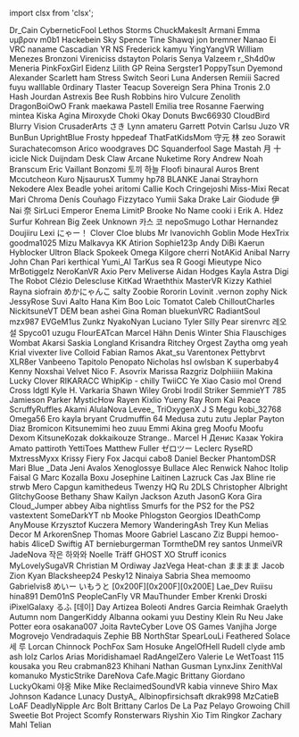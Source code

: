 ﻿import clsx from 'clsx';


<!-- Reminder that not only HTML chars have to be escaped, MDX chars also need to be (such as a space followed by an underscore). -->
<Patronelt k="0" ias="1" sp="0" >Dr&#0095;Cain</Patronelt> <Patronelt k="0" ias="1" sp="0" >CyberneticFool</Patronelt> <Patronelt k="0" ias="1" sp="0" >Lethos Storms</Patronelt> <Patronelt k="0" ias="1" sp="0" >ChuckMakesIt</Patronelt> <Patronelt k="0" ias="1" sp="0" >Armani</Patronelt> 
<Patronelt k="0" ias="1" sp="0" >Emma</Patronelt> <Patronelt k="0" ias="1" sp="0" >υμβραν</Patronelt> <Patronelt k="0" ias="0" sp="0" >m0b1</Patronelt> <Patronelt k="0" ias="1" sp="0" >Hackebein </Patronelt> <Patronelt k="0" ias="1" sp="0" >Sky Spence</Patronelt> 
<Patronelt k="0" ias="1" sp="0" >Tine Shawqi</Patronelt> <Patronelt k="0" ias="1" sp="0" >jon bremner</Patronelt> <Patronelt k="0" ias="0" sp="0" >Nanao Ei</Patronelt> <Patronelt k="0" ias="1" sp="0" >VRC naname</Patronelt> <Patronelt k="0" ias="1" sp="0" >Cascadian</Patronelt> 
<Patronelt k="0" ias="1" sp="0" >YR NS</Patronelt> <Patronelt k="0" ias="1" sp="0" >Frederick</Patronelt> <Patronelt k="0" ias="1" sp="0" >kamyu</Patronelt> <Patronelt k="0" ias="1" sp="0" >YingYangVR</Patronelt> <Patronelt k="0" ias="1" sp="0" >William Menezes Bronzoni</Patronelt> 
<Patronelt k="0" ias="1" sp="0" >Vireniciss </Patronelt> <Patronelt k="0" ias="1" sp="0" >dstayton </Patronelt> <Patronelt k="0" ias="0" sp="0" >Polaris</Patronelt> <Patronelt k="0" ias="1" sp="0" >Senya</Patronelt> <Patronelt k="0" ias="0" sp="0" >Valzeem</Patronelt> 
<Patronelt k="0" ias="1" sp="0" >r&#0095;Sh4d0w</Patronelt> <Patronelt k="0" ias="1" sp="0" >Meneria</Patronelt> <Patronelt k="0" ias="1" sp="0" >PinkFoxGirl</Patronelt> <Patronelt k="0" ias="1" sp="0" >Eidenz</Patronelt> <Patronelt k="0" ias="1" sp="0" >Lilith GP</Patronelt> 
<Patronelt k="0" ias="1" sp="0" >Reina</Patronelt> <Patronelt k="0" ias="1" sp="0" >Sergster1</Patronelt> <Patronelt k="0" ias="1" sp="0" >PoppyTsun</Patronelt> <Patronelt k="0" ias="1" sp="0" >Dyemond</Patronelt> <Patronelt k="0" ias="1" sp="0" >Alexander </Patronelt> 
<Patronelt k="0" ias="1" sp="0" >Scarlett</Patronelt> <Patronelt k="0" ias="1" sp="0" >ham </Patronelt> <Patronelt k="0" ias="1" sp="0" >Stress</Patronelt> <Patronelt k="0" ias="1" sp="0" >Switch</Patronelt> <Patronelt k="0" ias="1" sp="0" >Seori </Patronelt> 
<Patronelt k="0" ias="1" sp="0" >Luna Andersen</Patronelt> <Patronelt k="0" ias="1" sp="0" >Remiii</Patronelt> <Patronelt k="0" ias="0" sp="0" >Sacred</Patronelt> <Patronelt k="0" ias="1" sp="0" >fuyu</Patronelt> <Patronelt k="0" ias="1" sp="0" >walllable </Patronelt> 
<Patronelt k="0" ias="1" sp="0" >0rdinary</Patronelt> <Patronelt k="0" ias="1" sp="0" >Tlaster </Patronelt> <Patronelt k="0" ias="1" sp="0" >Teacup Sovereign</Patronelt> <Patronelt k="0" ias="1" sp="0" >Sera Phina</Patronelt> <Patronelt k="0" ias="1" sp="0" >Tronis 2&#0046;0</Patronelt> 
<Patronelt k="0" ias="1" sp="0" >Hash Jourdan</Patronelt> <Patronelt k="0" ias="1" sp="0" >Astrexis</Patronelt> <Patronelt k="0" ias="1" sp="0" >Bee</Patronelt> <Patronelt k="0" ias="1" sp="0" >Rush Robbins</Patronelt> <Patronelt k="0" ias="1" sp="0" >hiro</Patronelt> 
<Patronelt k="0" ias="1" sp="0" >Vulcure</Patronelt> <Patronelt k="0" ias="1" sp="0" >Zenolith</Patronelt> <Patronelt k="0" ias="1" sp="0" >DragonBoiOwO</Patronelt> <Patronelt k="0" ias="1" sp="0" >Frank</Patronelt> <Patronelt k="0" ias="1" sp="0" >maekawa</Patronelt> 
<Patronelt k="0" ias="1" sp="0" >Pastell Emilia</Patronelt> <Patronelt k="0" ias="1" sp="0" >tree</Patronelt> <Patronelt k="0" ias="1" sp="0" >Rosanne Faerwing</Patronelt> <Patronelt k="0" ias="1" sp="0" >mintea</Patronelt> <Patronelt k="0" ias="1" sp="0" >Kiska Agina</Patronelt> 
<Patronelt k="0" ias="1" sp="0" >Miroxyde </Patronelt> <Patronelt k="0" ias="1" sp="0" >Choki</Patronelt> <Patronelt k="0" ias="1" sp="0" >Okay Donuts</Patronelt> <Patronelt k="0" ias="0" sp="0" >Bwc66930 </Patronelt> <Patronelt k="0" ias="1" sp="0" >CloudBird</Patronelt> 
<Patronelt k="0" ias="0" sp="0" >Blurry Vision</Patronelt> <Patronelt k="0" ias="1" sp="0" >CrusaderArts</Patronelt> <Patronelt k="0" ias="1" sp="0" >さき</Patronelt> <Patronelt k="0" ias="1" sp="0" >Lynn</Patronelt> <Patronelt k="0" ias="0" sp="0" >amateru</Patronelt> 
<Patronelt k="0" ias="1" sp="0" >Garrett Potvin</Patronelt> <Patronelt k="0" ias="1" sp="0" >Carlsu</Patronelt> <Patronelt k="0" ias="1" sp="0" >Juzo VR</Patronelt> <Patronelt k="0" ias="1" sp="0" >BunBun</Patronelt> <Patronelt k="0" ias="0" sp="0" >UprightBlue </Patronelt> 
<Patronelt k="0" ias="1" sp="0" >Frosty</Patronelt> <Patronelt k="0" ias="1" sp="0" >hppedeaf</Patronelt> <Patronelt k="0" ias="1" sp="0" >ThatFatKidsMom</Patronelt> <Patronelt k="0" ias="1" sp="0" >守元 林</Patronelt> <Patronelt k="0" ias="1" sp="0" >zeo </Patronelt> 
<Patronelt k="0" ias="1" sp="0" >Sorawit Surachatecomson</Patronelt> <Patronelt k="0" ias="1" sp="0" >Arico</Patronelt> <Patronelt k="0" ias="1" sp="0" >woodgraves</Patronelt> <Patronelt k="0" ias="1" sp="0" >DC</Patronelt> <Patronelt k="0" ias="1" sp="0" >Squanderfool</Patronelt> 
<Patronelt k="0" ias="1" sp="0" >Sage Mastah</Patronelt> <Patronelt k="0" ias="1" sp="0" >月 十</Patronelt> <Patronelt k="0" ias="1" sp="0" >icicle </Patronelt> <Patronelt k="0" ias="1" sp="0" >Nick Duijndam</Patronelt> <Patronelt k="0" ias="1" sp="0" >Desk Claw</Patronelt> 
<Patronelt k="0" ias="1" sp="0" >Arcane</Patronelt> <Patronelt k="0" ias="1" sp="0" >Nuketime</Patronelt> <Patronelt k="0" ias="1" sp="0" >Rory</Patronelt> <Patronelt k="0" ias="1" sp="0" >Andrew</Patronelt> <Patronelt k="0" ias="1" sp="0" >Noah Branscum</Patronelt> 
<Patronelt k="0" ias="1" sp="0" >Eric Vaillant</Patronelt> <Patronelt k="0" ias="1" sp="0" >Bonzomi</Patronelt> <Patronelt k="0" ias="1" sp="0" >토끼 하늘</Patronelt> <Patronelt k="0" ias="1" sp="0" >Floofi</Patronelt> <Patronelt k="0" ias="1" sp="0" >binaural</Patronelt> 
<Patronelt k="0" ias="1" sp="0" >Auros </Patronelt> <Patronelt k="0" ias="1" sp="0" >Brent Mccutcheon</Patronelt> <Patronelt k="0" ias="1" sp="0" >Kuro</Patronelt> <Patronelt k="0" ias="1" sp="0" >NjsaurusX </Patronelt> <Patronelt k="0" ias="1" sp="0" >Tummy</Patronelt> 
<Patronelt k="0" ias="1" sp="0" >hp78</Patronelt> <Patronelt k="0" ias="0" sp="0" >BLANKE</Patronelt> <Patronelt k="0" ias="0" sp="0" >Janai Strayhorn</Patronelt> <Patronelt k="0" ias="1" sp="0" >Nekodere </Patronelt> <Patronelt k="0" ias="1" sp="0" >Alex Beadle</Patronelt> 
<Patronelt k="0" ias="1" sp="0" >yohei aritomi</Patronelt> <Patronelt k="0" ias="1" sp="0" >Callie Koch</Patronelt> <Patronelt k="0" ias="1" sp="0" >Cringejoshi</Patronelt> <Patronelt k="0" ias="1" sp="0" >Miss&#0045;Mixi </Patronelt> <Patronelt k="0" ias="1" sp="0" >Recat</Patronelt> 
<Patronelt k="0" ias="1" sp="0" >Mari</Patronelt> <Patronelt k="0" ias="1" sp="0" >Chroma</Patronelt> <Patronelt k="0" ias="1" sp="0" >Denís Couñago</Patronelt> <Patronelt k="0" ias="1" sp="0" >Fizzytaco</Patronelt> <Patronelt k="0" ias="1" sp="0" >Yumii Saka</Patronelt> 
<Patronelt k="0" ias="1" sp="0" >Drake Lair</Patronelt> <Patronelt k="0" ias="1" sp="0" >Giodude </Patronelt> <Patronelt k="0" ias="1" sp="0" >伊Nai 奈</Patronelt> <Patronelt k="0" ias="0" sp="0" >SirLuci</Patronelt> <Patronelt k="0" ias="0" sp="0" >Emperor Enema</Patronelt> 
<Patronelt k="0" ias="1" sp="0" >LimitP </Patronelt> <Patronelt k="0" ias="1" sp="0" >Brooke</Patronelt> <Patronelt k="0" ias="1" sp="0" >No Name</Patronelt> <Patronelt k="0" ias="1" sp="0" >cooki i</Patronelt> <Patronelt k="0" ias="1" sp="0" >Erik A&#0046; Hdez</Patronelt> 
<Patronelt k="0" ias="1" sp="0" >Surfur</Patronelt> <Patronelt k="0" ias="0" sp="0" >Kohrean </Patronelt> <Patronelt k="0" ias="1" sp="0" >Big Zeek</Patronelt> <Patronelt k="0" ias="1" sp="0" >Unknown</Patronelt> <Patronelt k="0" ias="1" sp="0" >카스 코</Patronelt> 
<Patronelt k="0" ias="1" sp="0" >nepoSmugo </Patronelt> <Patronelt k="0" ias="1" sp="0" >Lothar Hernandez</Patronelt> <Patronelt k="0" ias="1" sp="0" >Doujiiru</Patronelt> <Patronelt k="0" ias="1" sp="0" >Lexi</Patronelt> <Patronelt k="0" ias="1" sp="0" >にゃー！</Patronelt> 
<Patronelt k="0" ias="1" sp="0" >Clover Cloe</Patronelt> <Patronelt k="0" ias="1" sp="0" >blubs</Patronelt> <Patronelt k="0" ias="1" sp="0" >Mr Ivanovichh</Patronelt> <Patronelt k="0" ias="1" sp="0" >Goblin Mode</Patronelt> <Patronelt k="0" ias="0" sp="0" >HexTrix </Patronelt> 
<Patronelt k="0" ias="1" sp="0" >goodma1025</Patronelt> <Patronelt k="0" ias="0" sp="0" >Mizu Malkavya</Patronelt> <Patronelt k="0" ias="1" sp="0" >KK</Patronelt> <Patronelt k="0" ias="1" sp="0" >Atirion </Patronelt> <Patronelt k="0" ias="1" sp="0" >Sophie123p</Patronelt> 
<Patronelt k="0" ias="1" sp="0" >Andy </Patronelt> <Patronelt k="0" ias="1" sp="0" >DiBi</Patronelt> <Patronelt k="0" ias="1" sp="0" >Kaerun</Patronelt> <Patronelt k="0" ias="1" sp="0" >Hyblocker</Patronelt> <Patronelt k="0" ias="0" sp="0" >Ultron Black</Patronelt> 
<Patronelt k="0" ias="1" sp="0" >Spokeek</Patronelt> <Patronelt k="0" ias="1" sp="0" >Omega</Patronelt> <Patronelt k="0" ias="1" sp="0" >Kilgore</Patronelt> <Patronelt k="0" ias="1" sp="0" >cherri</Patronelt> <Patronelt k="0" ias="0" sp="0" >NotAKid </Patronelt> 
<Patronelt k="0" ias="0" sp="0" >Anibal</Patronelt> <Patronelt k="0" ias="1" sp="0" >Narry</Patronelt> <Patronelt k="0" ias="1" sp="0" >John Chan</Patronelt> <Patronelt k="0" ias="1" sp="0" >Pari</Patronelt> <Patronelt k="0" ias="0" sp="0" >kerthical</Patronelt> 
<Patronelt k="0" ias="1" sp="0" >Yumi&#0095;AI</Patronelt> <Patronelt k="0" ias="1" sp="0" >TarKus</Patronelt> <Patronelt k="0" ias="1" sp="0" >sea R</Patronelt> <Patronelt k="0" ias="1" sp="0" >Googi</Patronelt> <Patronelt k="0" ias="1" sp="0" >Mieutype Nico</Patronelt> 
<Patronelt k="0" ias="0" sp="0" >MrBotiggelz</Patronelt> <Patronelt k="0" ias="0" sp="0" >NeroKanVR </Patronelt> <Patronelt k="0" ias="1" sp="0" >Axio</Patronelt> <Patronelt k="0" ias="1" sp="0" >Perv</Patronelt> <Patronelt k="0" ias="1" sp="0" >Meliverse</Patronelt> 
<Patronelt k="0" ias="1" sp="0" >Aidan Hodges</Patronelt> <Patronelt k="0" ias="1" sp="0" >Kayla Astra</Patronelt> <Patronelt k="0" ias="0" sp="0" >Digi The Robot</Patronelt> <Patronelt k="0" ias="1" sp="0" >Clézio Delescluse</Patronelt> <Patronelt k="0" ias="0" sp="0" >KitKad</Patronelt> 
<Patronelt k="0" ias="1" sp="0" >Wraeththix</Patronelt> <Patronelt k="0" ias="1" sp="0" >MasterVR</Patronelt> <Patronelt k="0" ias="1" sp="0" >Kizzy </Patronelt> <Patronelt k="0" ias="1" sp="0" >Kathiel Rayna</Patronelt> <Patronelt k="0" ias="1" sp="0" >siofrain</Patronelt> 
<Patronelt k="0" ias="1" sp="0" >めかにゃんこ</Patronelt> <Patronelt k="0" ias="1" sp="0" >salty</Patronelt> <Patronelt k="0" ias="0" sp="0" >Zoobie</Patronelt> <Patronelt k="0" ias="1" sp="0" >Rororin</Patronelt> <Patronelt k="0" ias="1" sp="0" >Lovinit &#0046;vernon</Patronelt> 
<Patronelt k="0" ias="1" sp="0" >zophy</Patronelt> <Patronelt k="0" ias="1" sp="0" >Nick </Patronelt> <Patronelt k="0" ias="1" sp="0" >JessyRose</Patronelt> <Patronelt k="0" ias="1" sp="0" >Suvi Aalto</Patronelt> <Patronelt k="0" ias="1" sp="0" >Hana Kim</Patronelt> 
<Patronelt k="0" ias="0" sp="0" >Boo</Patronelt> <Patronelt k="0" ias="0" sp="0" >Loic Tomatot</Patronelt> <Patronelt k="0" ias="0" sp="0" >Caleb </Patronelt> <Patronelt k="0" ias="1" sp="0" >ChilloutCharles</Patronelt> <Patronelt k="0" ias="1" sp="0" >NickitsuneVT</Patronelt> 
<Patronelt k="0" ias="1" sp="0" >DEM bean</Patronelt> <Patronelt k="0" ias="0" sp="0" >ashei</Patronelt> <Patronelt k="0" ias="1" sp="0" >Gina Roman</Patronelt> <Patronelt k="0" ias="1" sp="0" >bluekunVRC</Patronelt> <Patronelt k="0" ias="1" sp="0" >RadiantSoul </Patronelt> 
<Patronelt k="0" ias="1" sp="0" >mzx987</Patronelt> <Patronelt k="0" ias="0" sp="0" >EVGeM1us</Patronelt> <Patronelt k="0" ias="0" sp="0" >Zunkz</Patronelt> <Patronelt k="0" ias="0" sp="0" >NyakoNyan</Patronelt> <Patronelt k="0" ias="1" sp="0" >Luciano Tyler</Patronelt> 
<Patronelt k="0" ias="1" sp="0" >Silly Pear</Patronelt> <Patronelt k="0" ias="0" sp="0" >sirenvrc</Patronelt> <Patronelt k="0" ias="0" sp="0" >레오 설</Patronelt> <Patronelt k="0" ias="1" sp="0" >Spyco01</Patronelt> <Patronelt k="0" ias="1" sp="0" >uzugu </Patronelt> 
<Patronelt k="0" ias="0" sp="0" >FlourEATcan </Patronelt> <Patronelt k="0" ias="1" sp="0" >Marcel Hähn</Patronelt> <Patronelt k="0" ias="0" sp="0" >Denis Winter</Patronelt> <Patronelt k="0" ias="0" sp="0" >Shia</Patronelt> <Patronelt k="0" ias="1" sp="0" >Flauschiges Wombat</Patronelt> 
<Patronelt k="0" ias="1" sp="0" >Akarsi</Patronelt> <Patronelt k="0" ias="1" sp="0" >Saskia Longland</Patronelt> <Patronelt k="0" ias="1" sp="0" >Krisandra Ritchey</Patronelt> <Patronelt k="0" ias="0" sp="0" >Orgest</Patronelt> <Patronelt k="0" ias="0" sp="0" >Zaytha</Patronelt> 
<Patronelt k="0" ias="1" sp="0" >omg yeah</Patronelt> <Patronelt k="0" ias="1" sp="0" >Krial</Patronelt> <Patronelt k="0" ias="1" sp="0" >vivexter live</Patronelt> <Patronelt k="0" ias="1" sp="0" >Colloid</Patronelt> <Patronelt k="0" ias="1" sp="0" >Fabian Ramos</Patronelt> 
<Patronelt k="0" ias="1" sp="0" >Akat&#0095;su</Patronelt> <Patronelt k="0" ias="1" sp="0" >Varentonex</Patronelt> <Patronelt k="0" ias="1" sp="0" >Pettybrvt</Patronelt> <Patronelt k="0" ias="1" sp="0" >XLR8er</Patronelt> <Patronelt k="0" ias="1" sp="0" >Vanbeeno</Patronelt> 
<Patronelt k="0" ias="1" sp="0" >Tapitolo Penopato</Patronelt> <Patronelt k="0" ias="1" sp="0" >Nicholas</Patronelt> <Patronelt k="0" ias="1" sp="0" >hsl </Patronelt> <Patronelt k="0" ias="1" sp="0" >owlsban K</Patronelt> <Patronelt k="0" ias="1" sp="0" >superbaby4</Patronelt> 
<Patronelt k="0" ias="1" sp="0" >Kenny </Patronelt> <Patronelt k="0" ias="1" sp="0" >Noxshai</Patronelt> <Patronelt k="0" ias="1" sp="0" >Velvet</Patronelt> <Patronelt k="0" ias="1" sp="0" >Nico F&#0046;</Patronelt> <Patronelt k="0" ias="1" sp="0" >Asovrix</Patronelt> 
<Patronelt k="0" ias="1" sp="0" >Marissa </Patronelt> <Patronelt k="0" ias="1" sp="0" >Razgriz</Patronelt> <Patronelt k="0" ias="1" sp="0" >Dolphiiiin</Patronelt> <Patronelt k="0" ias="1" sp="0" >Makina</Patronelt> <Patronelt k="0" ias="1" sp="0" >Lucky Clover</Patronelt> 
<Patronelt k="0" ias="1" sp="0" >RIKARACC</Patronelt> <Patronelt k="0" ias="1" sp="0" >WhipKip &#0045;</Patronelt> <Patronelt k="0" ias="1" sp="0" >chilly</Patronelt> <Patronelt k="0" ias="1" sp="0" >TwiiCC</Patronelt> <Patronelt k="0" ias="1" sp="0" >Ye Xiao</Patronelt> 
<Patronelt k="0" ias="1" sp="0" >Casio</Patronelt> <Patronelt k="0" ias="1" sp="0" >mol </Patronelt> <Patronelt k="0" ias="1" sp="0" >Orend Cross</Patronelt> <Patronelt k="0" ias="1" sp="0" >ldgtl</Patronelt> <Patronelt k="0" ias="1" sp="0" >Kyle H&#0046;</Patronelt> 
<Patronelt k="0" ias="1" sp="0" >Varkaria</Patronelt> <Patronelt k="0" ias="1" sp="0" >Shawn Wiley</Patronelt> <Patronelt k="0" ias="1" sp="0" >Grobi</Patronelt> <Patronelt k="0" ias="1" sp="0" >Irodil Striker</Patronelt> <Patronelt k="0" ias="1" sp="0" >SemmieYT 785</Patronelt> 
<Patronelt k="0" ias="1" sp="0" >Jamieson Parker</Patronelt> <Patronelt k="0" ias="1" sp="0" >MysticHow</Patronelt> <Patronelt k="0" ias="1" sp="0" >Rayen </Patronelt> <Patronelt k="0" ias="1" sp="0" >Kixlio Yueny</Patronelt> <Patronelt k="0" ias="1" sp="0" >Ray Rom</Patronelt> 
<Patronelt k="0" ias="1" sp="0" >Kai Peace</Patronelt> <Patronelt k="0" ias="1" sp="0" >ScruffyRuffles</Patronelt> <Patronelt k="0" ias="1" sp="0" >Akami</Patronelt> <Patronelt k="0" ias="1" sp="0" >AlulaNova</Patronelt> <Patronelt k="0" ias="1" sp="0" >Levee&#0095;</Patronelt> 
<Patronelt k="0" ias="1" sp="0" >TriOxygenX</Patronelt> <Patronelt k="0" ias="1" sp="0" >J S</Patronelt> <Patronelt k="0" ias="1" sp="0" >Megu</Patronelt> <Patronelt k="0" ias="1" sp="0" >kobi&#0095;32768</Patronelt> <Patronelt k="0" ias="1" sp="0" >Omega56 </Patronelt> 
<Patronelt k="0" ias="1" sp="0" >Ero</Patronelt> <Patronelt k="0" ias="1" sp="0" >kayla bryant</Patronelt> <Patronelt k="0" ias="1" sp="0" >Crudmuffin 64</Patronelt> <Patronelt k="0" ias="1" sp="0" >Medusa</Patronelt> <Patronelt k="0" ias="1" sp="0" >zutu zutu</Patronelt> 
<Patronelt k="0" ias="1" sp="0" >Jeplar</Patronelt> <Patronelt k="0" ias="1" sp="0" >Payton Diaz</Patronelt> <Patronelt k="0" ias="1" sp="0" >Bromicon </Patronelt> <Patronelt k="0" ias="1" sp="0" >Kitsunemimi</Patronelt> <Patronelt k="0" ias="1" sp="0" >heo zuuu</Patronelt> 
<Patronelt k="0" ias="1" sp="0" >Emmi Akina</Patronelt> <Patronelt k="0" ias="1" sp="0" >greg</Patronelt> <Patronelt k="0" ias="1" sp="0" >Moofu Moofu</Patronelt> <Patronelt k="0" ias="1" sp="0" >Dexom </Patronelt> <Patronelt k="0" ias="1" sp="0" >KitsuneKozak</Patronelt> 
<Patronelt k="0" ias="1" sp="0" >dokkaikouze</Patronelt> <Patronelt k="0" ias="1" sp="0" >Strange&#0046;&#0046;</Patronelt> <Patronelt k="0" ias="1" sp="0" >Marcel H</Patronelt> <Patronelt k="0" ias="1" sp="0" >Денис Казак</Patronelt> <Patronelt k="0" ias="1" sp="0" >Yokira Amato</Patronelt> 
<Patronelt k="0" ias="1" sp="0" >pattiroth</Patronelt> <Patronelt k="0" ias="1" sp="0" >YettiToes</Patronelt> <Patronelt k="0" ias="1" sp="0" >Matthew Fuller</Patronelt> <Patronelt k="0" ias="1" sp="0" >ゼロツー Leclerc</Patronelt> <Patronelt k="0" ias="1" sp="0" >RyseRD</Patronelt> 
<Patronelt k="0" ias="1" sp="0" >MxtressMyxx</Patronelt> <Patronelt k="0" ias="1" sp="0" >Krissy</Patronelt> <Patronelt k="0" ias="1" sp="0" >Fiery Fox</Patronelt> <Patronelt k="0" ias="1" sp="0" >Jacqui </Patronelt> <Patronelt k="0" ias="1" sp="0" >cabo8</Patronelt> 
<Patronelt k="0" ias="1" sp="0" >Daniel Becker</Patronelt> <Patronelt k="0" ias="1" sp="0" >PhantomDSR</Patronelt> <Patronelt k="0" ias="1" sp="0" >Mari</Patronelt> <Patronelt k="0" ias="1" sp="0" >Blue &#0095;Data</Patronelt> <Patronelt k="0" ias="1" sp="0" >Jeni Avalos</Patronelt> 
<Patronelt k="0" ias="1" sp="0" >Xenoglossye</Patronelt> <Patronelt k="0" ias="1" sp="0" >Bullace </Patronelt> <Patronelt k="0" ias="1" sp="0" >Alec Renwick</Patronelt> <Patronelt k="0" ias="1" sp="0" >Nahoc </Patronelt> <Patronelt k="0" ias="1" sp="0" >Itolip</Patronelt> 
<Patronelt k="0" ias="1" sp="0" >Faisal G</Patronelt> <Patronelt k="0" ias="1" sp="0" >Marc Kozalla</Patronelt> <Patronelt k="0" ias="1" sp="0" >Boxu</Patronelt> <Patronelt k="0" ias="1" sp="0" >Josephine Laitinen</Patronelt> <Patronelt k="0" ias="1" sp="0" >Lazruck</Patronelt> 
<Patronelt k="0" ias="1" sp="0" >Cas</Patronelt> <Patronelt k="0" ias="1" sp="0" >Jax Bline</Patronelt> <Patronelt k="0" ias="1" sp="0" >rie </Patronelt> <Patronelt k="0" ias="1" sp="0" >strwb</Patronelt> <Patronelt k="0" ias="1" sp="0" >Mero</Patronelt> 
<Patronelt k="0" ias="1" sp="0" >Capgun </Patronelt> <Patronelt k="0" ias="1" sp="0" >kamithedeus</Patronelt> <Patronelt k="0" ias="1" sp="0" >Twenzy HQ</Patronelt> <Patronelt k="0" ias="1" sp="0" >Ru</Patronelt> <Patronelt k="0" ias="1" sp="0" >2DLS </Patronelt> 
<Patronelt k="0" ias="1" sp="0" >Christopher Albright</Patronelt> <Patronelt k="0" ias="1" sp="0" >GlitchyGoose</Patronelt> <Patronelt k="0" ias="1" sp="0" >Bethany Shaw</Patronelt> <Patronelt k="0" ias="1" sp="0" >Kailyn Jackson</Patronelt> <Patronelt k="0" ias="1" sp="0" >Azuth </Patronelt> 
<Patronelt k="0" ias="1" sp="0" >JasonG</Patronelt> <Patronelt k="0" ias="1" sp="0" >Kora Gira</Patronelt> <Patronelt k="0" ias="1" sp="0" >Cloud&#0095;Jumper</Patronelt> <Patronelt k="0" ias="1" sp="0" >abbey</Patronelt> <Patronelt k="0" ias="1" sp="0" >Aiba</Patronelt> 
<Patronelt k="0" ias="1" sp="0" >nightliss</Patronelt> <Patronelt k="0" ias="1" sp="0" >Smurfs for the PS2 for the PS2</Patronelt> <Patronelt k="0" ias="1" sp="0" >vastextent</Patronelt> <Patronelt k="0" ias="1" sp="0" >SomeDarkYT</Patronelt> <Patronelt k="0" ias="1" sp="0" >nb</Patronelt> 
<Patronelt k="0" ias="1" sp="0" >Mooke</Patronelt> <Patronelt k="0" ias="1" sp="0" >Phlogston</Patronelt> <Patronelt k="0" ias="1" sp="0" >Georgios</Patronelt> <Patronelt k="0" ias="1" sp="0" >IDeathComp</Patronelt> <Patronelt k="0" ias="1" sp="0" >AnyMouse </Patronelt> 
<Patronelt k="0" ias="1" sp="0" >Krzysztof Kuczera</Patronelt> <Patronelt k="0" ias="1" sp="0" >Memory </Patronelt> <Patronelt k="0" ias="1" sp="0" >WanderingAsh</Patronelt> <Patronelt k="0" ias="1" sp="0" >Trey Kun</Patronelt> <Patronelt k="0" ias="1" sp="0" >Melias</Patronelt> 
<Patronelt k="0" ias="1" sp="0" >Decor</Patronelt> <Patronelt k="0" ias="1" sp="0" >M</Patronelt> <Patronelt k="0" ias="1" sp="0" >ArkorenSnep</Patronelt> <Patronelt k="0" ias="1" sp="0" >Thomas Moore</Patronelt> <Patronelt k="0" ias="1" sp="0" >Gabriel Lascano</Patronelt> 
<Patronelt k="0" ias="1" sp="0" >Ziz</Patronelt> <Patronelt k="0" ias="0" sp="0" >Buppi</Patronelt> <Patronelt k="0" ias="0" sp="0" >hemoo&#0045;habis</Patronelt> <Patronelt k="0" ias="0" sp="0" >4liceD</Patronelt> <Patronelt k="0" ias="0" sp="0" >Swiftig AT</Patronelt> 
<Patronelt k="0" ias="0" sp="0" >bernieburgerman</Patronelt> <Patronelt k="0" ias="0" sp="0" >TormtheDM</Patronelt> <Patronelt k="0" ias="0" sp="0" >rey santos</Patronelt> <Patronelt k="0" ias="0" sp="0" >UnmeiVR</Patronelt> <Patronelt k="0" ias="0" sp="0" >JadeNova</Patronelt> 
<Patronelt k="0" ias="0" sp="0" >작은 하와와</Patronelt> <Patronelt k="0" ias="0" sp="0" >Noelle Träff</Patronelt> <Patronelt k="0" ias="0" sp="0" >GHOST XO</Patronelt> <Patronelt k="0" ias="0" sp="0" >Struff</Patronelt> <Patronelt k="0" ias="0" sp="0" >iconics</Patronelt> 
<Patronelt k="0" ias="0" sp="0" >MyLovelySugaVR</Patronelt> <Patronelt k="0" ias="0" sp="0" >Christian M Ordiway</Patronelt> <Patronelt k="0" ias="0" sp="0" >JazVega</Patronelt> <Patronelt k="0" ias="0" sp="0" >Heat&#0045;chan </Patronelt> <Patronelt k="0" ias="0" sp="0" >まままま</Patronelt> 
<Patronelt k="0" ias="0" sp="0" >Jacob Zion</Patronelt> <Patronelt k="0" ias="0" sp="0" >Kyan </Patronelt> <Patronelt k="0" ias="0" sp="0" >Blacksheep24 </Patronelt> <Patronelt k="0" ias="0" sp="0" >Pesky12</Patronelt> <Patronelt k="0" ias="0" sp="0" >Ninaiya</Patronelt> 
<Patronelt k="0" ias="0" sp="0" >Sabria Shea</Patronelt> <Patronelt k="0" ias="0" sp="0" >memoomo</Patronelt> <Patronelt k="0" ias="0" sp="0" >Gabrielvis8</Patronelt> <Patronelt k="0" ias="0" sp="0" >めいー いもうと</Patronelt> <Patronelt k="0" ias="0" sp="0" >&#0091;0x200F&#0093;&#0091;0x200F&#0093;&#0091;0x200E&#0093;</Patronelt> 
<Patronelt k="0" ias="0" sp="0" >Lae&#0095;Dev</Patronelt> <Patronelt k="0" ias="0" sp="0" >Ruiisu</Patronelt> <Patronelt k="0" ias="0" sp="0" >hina891</Patronelt> <Patronelt k="0" ias="0" sp="0" >Dem01nS</Patronelt> <Patronelt k="0" ias="0" sp="0" >PeopleCanFly VR</Patronelt> 
<Patronelt k="0" ias="0" sp="0" >MauThunder </Patronelt> <Patronelt k="0" ias="0" sp="0" >Ember</Patronelt> <Patronelt k="0" ias="0" sp="0" >Krenki</Patronelt> <Patronelt k="0" ias="0" sp="0" >Droski</Patronelt> <Patronelt k="0" ias="0" sp="0" >iPixelGalaxy</Patronelt> 
<Patronelt k="0" ias="0" sp="0" >るふ</Patronelt> <Patronelt k="0" ias="0" sp="0" >&#0091;데이&#0093; Day</Patronelt> <Patronelt k="0" ias="0" sp="0" >Artizea Boleoti</Patronelt> <Patronelt k="0" ias="0" sp="0" >Andres Garcia</Patronelt> <Patronelt k="0" ias="0" sp="0" >Reimhak</Patronelt> 
<Patronelt k="0" ias="0" sp="0" >Graelyth</Patronelt> <Patronelt k="0" ias="0" sp="0" >Autumn</Patronelt> <Patronelt k="0" ias="0" sp="0" >nom </Patronelt> <Patronelt k="0" ias="0" sp="0" >DangerKiddy</Patronelt> <Patronelt k="0" ias="0" sp="0" >Albanna</Patronelt> 
<Patronelt k="0" ias="0" sp="0" >ookami yuu</Patronelt> <Patronelt k="0" ias="0" sp="0" >Destiny Klein</Patronelt> <Patronelt k="0" ias="0" sp="0" >Ru Neu</Patronelt> <Patronelt k="0" ias="0" sp="0" >Jake Potter</Patronelt> <Patronelt k="0" ias="0" sp="0" >eora</Patronelt> 
<Patronelt k="0" ias="0" sp="0" >osakana007</Patronelt> <Patronelt k="0" ias="0" sp="0" >Joita </Patronelt> <Patronelt k="0" ias="0" sp="0" >RavteCyber</Patronelt> <Patronelt k="0" ias="0" sp="0" >Love OS Games</Patronelt> <Patronelt k="0" ias="0" sp="0" >Vanjiha</Patronelt> 
<Patronelt k="0" ias="0" sp="0" >Jorge Mogrovejo</Patronelt> <Patronelt k="0" ias="0" sp="0" >Vendradaquis</Patronelt> <Patronelt k="0" ias="0" sp="0" >Zephie BB</Patronelt> <Patronelt k="0" ias="0" sp="0" >NorthStar</Patronelt> <Patronelt k="0" ias="0" sp="0" >SpearLouLi</Patronelt> 
<Patronelt k="0" ias="0" sp="0" >Feathered Solace</Patronelt> <Patronelt k="0" ias="0" sp="0" >세 루</Patronelt> <Patronelt k="0" ias="0" sp="0" >Lorcan Chinnock</Patronelt> <Patronelt k="0" ias="0" sp="0" >PochFox </Patronelt> <Patronelt k="0" ias="0" sp="0" >Sam</Patronelt> 
<Patronelt k="0" ias="0" sp="0" >Hosuke</Patronelt> <Patronelt k="0" ias="0" sp="0" >AngelOfHell</Patronelt> <Patronelt k="0" ias="0" sp="0" >Rudell </Patronelt> <Patronelt k="0" ias="0" sp="0" >clyde amb</Patronelt> <Patronelt k="0" ias="0" sp="0" >ash lolz</Patronelt> 
<Patronelt k="0" ias="0" sp="0" >Carlos Arias</Patronelt> <Patronelt k="0" ias="0" sp="0" >Moridishamael</Patronelt> <Patronelt k="0" ias="0" sp="0" >RadAngelZero</Patronelt> <Patronelt k="0" ias="0" sp="0" >Valerie Le</Patronelt> <Patronelt k="0" ias="0" sp="0" >WetToast 115</Patronelt> 
<Patronelt k="0" ias="0" sp="0" >kousaka you</Patronelt> <Patronelt k="0" ias="0" sp="0" >Reu</Patronelt> <Patronelt k="0" ias="0" sp="0" >crabman823</Patronelt> <Patronelt k="0" ias="0" sp="0" >Khihani</Patronelt> <Patronelt k="0" ias="0" sp="0" >Nathan Gusman</Patronelt> 
<Patronelt k="0" ias="0" sp="0" >LynxJinx</Patronelt> <Patronelt k="0" ias="0" sp="0" >ZenithVal</Patronelt> <Patronelt k="0" ias="0" sp="0" >komanuko </Patronelt> <Patronelt k="0" ias="0" sp="0" >MysticStrike </Patronelt> <Patronelt k="0" ias="0" sp="0" >DareNova</Patronelt> 
<Patronelt k="0" ias="0" sp="0" >Cafe&#0046;Magic</Patronelt> <Patronelt k="0" ias="0" sp="0" >Brittany Giordano</Patronelt> <Patronelt k="0" ias="0" sp="0" >LuckyOkami </Patronelt> <Patronelt k="0" ias="0" sp="0" >야옹</Patronelt> <Patronelt k="0" ias="0" sp="0" >Mike Mike</Patronelt> 
<Patronelt k="0" ias="0" sp="0" >ReclaimedSoundVR</Patronelt> <Patronelt k="0" ias="0" sp="0" >kabia vinneve</Patronelt> <Patronelt k="0" ias="0" sp="0" >Shiro</Patronelt> <Patronelt k="0" ias="0" sp="0" >Max Johnson</Patronelt> <Patronelt k="0" ias="0" sp="0" >Kadance Lunacy</Patronelt> 
<Patronelt k="0" ias="0" sp="0" >DustyA&#0095;</Patronelt> <Patronelt k="0" ias="0" sp="0" >Albinopfirsichsaft</Patronelt> <Patronelt k="0" ias="0" sp="0" >dkrak998 </Patronelt> <Patronelt k="0" ias="0" sp="0" >MzCatieB</Patronelt> <Patronelt k="0" ias="0" sp="0" >LoAF</Patronelt> 
<Patronelt k="0" ias="0" sp="0" >DeadlyNipple</Patronelt> <Patronelt k="0" ias="0" sp="0" >Arc Bolt</Patronelt> <Patronelt k="0" ias="0" sp="0" >Brittany </Patronelt> <Patronelt k="0" ias="0" sp="0" >Carlos De La Paz Pelayo</Patronelt> <Patronelt k="0" ias="0" sp="0" >Growoing</Patronelt> 
<Patronelt k="0" ias="0" sp="0" >Chill</Patronelt> <Patronelt k="0" ias="0" sp="0" >Sweetie Bot Project</Patronelt> <Patronelt k="0" ias="0" sp="0" >Scomfy</Patronelt> <Patronelt k="0" ias="0" sp="0" >Ronsterwars</Patronelt> <Patronelt k="0" ias="0" sp="0" >Riyshin</Patronelt> 
<Patronelt k="0" ias="0" sp="0" >Xio</Patronelt> <Patronelt k="0" ias="0" sp="0" >Tim Ringkor</Patronelt> <Patronelt k="0" ias="0" sp="0" >Zachary Mahl</Patronelt> <Patronelt k="0" ias="0" sp="0" >Telian </Patronelt> 